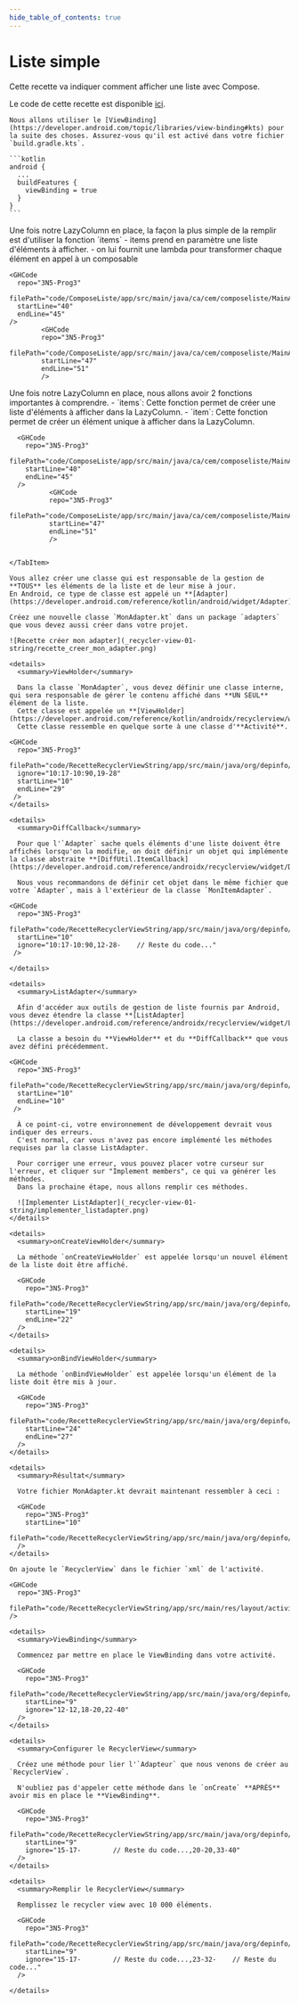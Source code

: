 ```yaml
---
hide_table_of_contents: true
---
```


# Liste simple

Cette recette va indiquer comment afficher une liste avec Compose.

Le code de cette recette est disponible [ici](https://github.com/departement-info-cem/3N5-Prog3/tree/main/code/ComposeListe).

<Tabs queryString="Liste-string">
  <TabItem value="LazyColumn" label="LazyColumn">

    Nous allons utiliser le [ViewBinding](https://developer.android.com/topic/libraries/view-binding#kts) pour la suite des choses. Assurez-vous qu'il est activé dans votre fichier `build.gradle.kts`.

    ```kotlin
    android {
      ...
      buildFeatures {
        viewBinding = true
      }
    }
    ```

  </TabItem>
  <TabItem value="items" label="items">
    Une fois notre LazyColumn en place, la façon la plus simple de la remplir est d'utiliser la fonction `items`
    - items prend en paramètre une liste d'éléments à afficher.
    - on lui fournit une lambda pour transformer chaque élément en appel à un composable 

    <GHCode
      repo="3N5-Prog3"
      filePath="code/ComposeListe/app/src/main/java/ca/cem/composeliste/MainActivity.kt"
      startLine="40"
      endLine="45"
    />
            <GHCode
            repo="3N5-Prog3"
            filePath="code/ComposeListe/app/src/main/java/ca/cem/composeliste/MainActivity.kt"
            startLine="47"
            endLine="51"
            />


  </TabItem>
    <TabItem value="item" label="item">
      Une fois notre LazyColumn en place, nous allons avoir 2 fonctions importantes à comprendre.
      - `items`: Cette fonction permet de créer une liste d'éléments à afficher dans la LazyColumn.
      - `item`: Cette fonction permet de créer un élément unique à afficher dans la LazyColumn.

      <GHCode
        repo="3N5-Prog3"
        filePath="code/ComposeListe/app/src/main/java/ca/cem/composeliste/MainActivity.kt"
        startLine="40"
        endLine="45"
      />
              <GHCode
              repo="3N5-Prog3"
              filePath="code/ComposeListe/app/src/main/java/ca/cem/composeliste/MainActivity.kt"
              startLine="47"
              endLine="51"
              />


    </TabItem>
  <TabItem value="MonAdapter.kt" label="MonAdapter.kt">

    Vous allez créer une classe qui est responsable de la gestion de **TOUS** les éléments de la liste et de leur mise à jour.
    En Android, ce type de classe est appelé un **[Adapter](https://developer.android.com/reference/kotlin/android/widget/Adapter)**.

    Créez une nouvelle classe `MonAdapter.kt` dans un package `adapters` que vous devez aussi créer dans votre projet.

    ![Recette créer mon adapter](_recycler-view-01-string/recette_creer_mon_adapter.png)

    <details>
      <summary>ViewHolder</summary>

      Dans la classe `MonAdapter`, vous devez définir une classe interne, qui sera responsable de gérer le contenu affiché dans **UN SEUL** élément de la liste.
      Cette classe est appelée un **[ViewHolder](https://developer.android.com/reference/kotlin/androidx/recyclerview/widget/RecyclerView.ViewHolder)**.
      Cette classe ressemble en quelque sorte à une classe d'**Activité**.

    <GHCode
      repo="3N5-Prog3"
      filePath="code/RecetteRecyclerViewString/app/src/main/java/org/depinfo/recetterecyclerview/adapter/MonAdapter.kt"
      ignore="10:17-10:90,19-28"
      startLine="10"
      endLine="29"
     />
    </details>

    <details>
      <summary>DiffCallback</summary>

      Pour que l'`Adapter` sache quels éléments d'une liste doivent être affichés lorsqu'on la modifie, on doit définir un objet qui implémente la classe abstraite **[DiffUtil.ItemCallback](https://developer.android.com/reference/androidx/recyclerview/widget/DiffUtil.ItemCallback)**.

      Nous vous recommandons de définir cet objet dans le même fichier que votre `Adapter`, mais à l'extérieur de la classe `MonItemAdapter`.

    <GHCode
      repo="3N5-Prog3"
      filePath="code/RecetteRecyclerViewString/app/src/main/java/org/depinfo/recetterecyclerview/adapter/MonAdapter.kt"
      startLine="10"
      ignore="10:17-10:90,12-28-    // Reste du code..."
     />

    </details>

    <details>
      <summary>ListAdapter</summary>

      Afin d'accéder aux outils de gestion de liste fournis par Android, vous devez étendre la classe **[ListAdapter](https://developer.android.com/reference/androidx/recyclerview/widget/ListAdapter)**.

      La classe a besoin du **ViewHolder** et du **DiffCallback** que vous avez défini précédemment.

    <GHCode
      repo="3N5-Prog3"
      filePath="code/RecetteRecyclerViewString/app/src/main/java/org/depinfo/recetterecyclerview/adapter/MonAdapter.kt"
      startLine="10"
      endLine="10"
     />

      À ce point-ci, votre environnement de développement devrait vous indiquer des erreurs.
      C'est normal, car vous n'avez pas encore implémenté les méthodes requises par la classe ListAdapter.

      Pour corriger une erreur, vous pouvez placer votre curseur sur l'erreur, et cliquer sur "Implement members", ce qui va générer les méthodes.
      Dans la prochaine étape, nous allons remplir ces méthodes.

      ![Implementer ListAdapter](_recycler-view-01-string/implementer_listadapter.png)
    </details>

    <details>
      <summary>onCreateViewHolder</summary>

      La méthode `onCreateViewHolder` est appelée lorsqu'un nouvel élément de la liste doit être affiché.

      <GHCode
        repo="3N5-Prog3"
        filePath="code/RecetteRecyclerViewString/app/src/main/java/org/depinfo/recetterecyclerview/adapter/MonAdapter.kt"
        startLine="19"
        endLine="22"
      />
    </details>

    <details>
      <summary>onBindViewHolder</summary>

      La méthode `onBindViewHolder` est appelée lorsqu'un élément de la liste doit être mis à jour.

      <GHCode
        repo="3N5-Prog3"
        filePath="code/RecetteRecyclerViewString/app/src/main/java/org/depinfo/recetterecyclerview/adapter/MonAdapter.kt"
        startLine="24"
        endLine="27"
      />
    </details>

    <details>
      <summary>Résultat</summary>

      Votre fichier MonAdapter.kt devrait maintenant ressembler à ceci :

      <GHCode
        repo="3N5-Prog3"
        startLine="10"
        filePath="code/RecetteRecyclerViewString/app/src/main/java/org/depinfo/recetterecyclerview/adapter/MonAdapter.kt"
      />
    </details>

  </TabItem>
  <TabItem value="ActivityMain.xml" label="ActivityMain.xml">

    On ajoute le `RecyclerView` dans le fichier `xml` de l'activité.

    <GHCode
      repo="3N5-Prog3"
      filePath="code/RecetteRecyclerViewString/app/src/main/res/layout/activity_main.xml"
    />

  </TabItem>
  <TabItem value="MainActivity.kt" label="MainActivity.kt">

    <details>
      <summary>ViewBinding</summary>

      Commencez par mettre en place le ViewBinding dans votre activité.

      <GHCode
        repo="3N5-Prog3"
        filePath="code/RecetteRecyclerViewString/app/src/main/java/org/depinfo/recetterecyclerview/MainActivity.kt"
        startLine="9"
        ignore="12-12,18-20,22-40"
      />
    </details>

    <details>
      <summary>Configurer le RecyclerView</summary>

      Créez une méthode pour lier l'`Adapteur` que nous venons de créer au `RecyclerView`.

      N'oubliez pas d'appeler cette méthode dans le `onCreate` **APRÈS** avoir mis en place le **ViewBinding**.

      <GHCode
        repo="3N5-Prog3"
        filePath="code/RecetteRecyclerViewString/app/src/main/java/org/depinfo/recetterecyclerview/MainActivity.kt"
        startLine="9"
        ignore="15-17-        // Reste du code...,20-20,33-40"
      />
    </details>

    <details>
      <summary>Remplir le RecyclerView</summary>

      Remplissez le recycler view avec 10 000 éléments.

      <GHCode
        repo="3N5-Prog3"
        filePath="code/RecetteRecyclerViewString/app/src/main/java/org/depinfo/recetterecyclerview/MainActivity.kt"
        startLine="9"
        ignore="15-17-        // Reste du code...,23-32-    // Reste du code..."
      />

    </details>

  </TabItem>
</Tabs>
